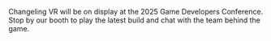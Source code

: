 Changeling VR will be on display at the 2025 Game Developers Conference. Stop by our booth to play the latest build and chat with the team behind the game.
